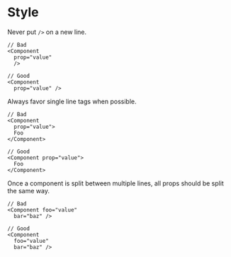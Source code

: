 # Style

Never put `/>` on a new line.

    // Bad
    <Component
      prop="value"
      />
    
    // Good
    <Component
      prop="value" />

Always favor single line tags when possible.

    // Bad
    <Component
      prop="value">
      Foo
    </Component>
    
    // Good
    <Component prop="value">
      Foo
    </Component>

Once a component is split between multiple lines, all props should be split the same way.

    // Bad
    <Component foo="value"
      bar="baz" />
    
    // Good
    <Component
      foo="value"
      bar="baz" />